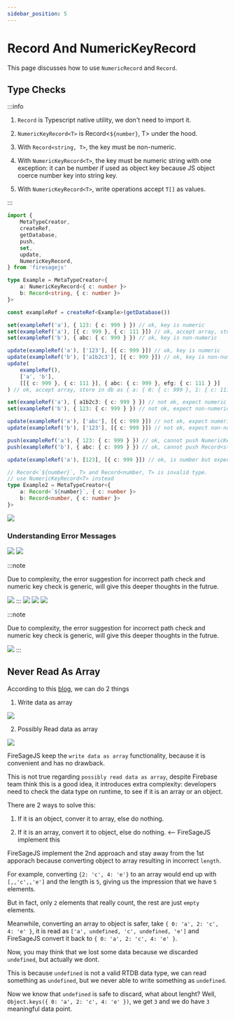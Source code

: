 ```yaml
---
sidebar_position: 5
---
```


# Record And NumericKeyRecord

This page discusses how to use `NumericRecord` and `Record`.


## Type Checks

:::info

1. `Record` is Typescript native utility, we don't need to import it.

2. `NumericKeyRecord<T>` is Record<`${number}`, T> under the hood.

3. With `Record<string, T>`, the key must be non-numeric.

4. With `NumericKeyRecord<T>`, the key must be numeric string with one exception: it can be number if used as object key because JS object coerce number key into string key.

5. With `NumericKeyRecord<T>`, write operations accept `T[]` as values.

:::

```ts
import {
	MetaTypeCreator,
	createRef,
	getDatabase,
	push,
	set,
	update,
	NumericKeyRecord,
} from 'firesagejs'

type Example = MetaTypeCreator<{
	a: NumericKeyRecord<{ c: number }>
	b: Record<string, { c: number }>
}>

const exampleRef = createRef<Example>(getDatabase())

set(exampleRef('a'), { 123: { c: 999 } }) // ok, key is numeric
set(exampleRef('a'), [{ c: 999 }, { c: 111 }]) // ok, accept array, store in db as { 0:{ c: 999 }, 1:{ c: 111 } }
set(exampleRef('b'), { abc: { c: 999 } }) // ok, key is non-numeric

update(exampleRef('a'), ['123'], [{ c: 999 }]) // ok, key is numeric
update(exampleRef('b'), ['a1b2c3'], [{ c: 999 }]) // ok, key is non-numeric
update(
	exampleRef(),
	['a', 'b'],
	[[{ c: 999 }, { c: 111 }], { abc: { c: 999 }, efg: { c: 111 } }]
) // ok, accept array, store in db as { a: { 0: { c: 999 }, 1: { c: 111 } }, b: { abc: { c: 999 }, efg: { c: 111 } }

set(exampleRef('a'), { a1b2c3: { c: 999 } }) // not ok, expect numeric key
set(exampleRef('b'), { 123: { c: 999 } }) // not ok, expect non-numeric key

update(exampleRef('a'), ['abc'], [{ c: 999 }]) // not ok, expect numeric key
update(exampleRef('b'), ['123'], [{ c: 999 }]) // not ok, expect non-numeric key

push(exampleRef('a'), { 123: { c: 999 } }) // ok, cannot push NumericKeyRecord<T>
push(exampleRef('b'), { abc: { c: 999 } }) // ok, cannot push Record<string, T>

update(exampleRef('a'), [123], [{ c: 999 }]) // ok, is number but expect numeric string

// Record<`${number}`, T> and Record<number, T> is invalid type.
// use NumericKeyRecord<T> instead
type Example2 = MetaTypeCreator<{
	a: Record<`${number}`, { c: number }>
	b: Record<number, { c: number }>
}>
```

<Image
	src="/firesage/numeric1.png"
	text="how to use `NumericRecord` and `Record"
/>

### Understanding Error Messages

<Image src="/firesage/numeric2.png" text="expect numeric key" />

<Image src="/firesage/numeric3.png" text="expect non-numeric key" />

:::note

Due to complexity, the error suggestion for incorrect path check and numeric key check is generic,
will give this deeper thoughts in the futrue.

<Image src="/firesage/numeric4.png" text="expect numeric key" />
:::

<Image src="/firesage/numeric5.png" text="expect non-numeric key" />

<Image src="/firesage/numeric6.png" text="cannot push NumericKeyRecord<T>" />

<Image src="/firesage/numeric7.png" text="cannot push Record<string, T>" />

:::note

Due to complexity, the error suggestion for incorrect path check and numeric key check is generic,
will give this deeper thoughts in the futrue.

<Image
	src="/firesage/numeric8.png"
	text="received number but expect numeric string"
/>
:::

## Never Read As Array

According to this [blog](https://firebase.blog/posts/2014/04/best-practices-arrays-in-firebase), we can do 2 things

1. Write data as array

<Image src="/firesage/numeric9.png" text="store data as array" />

2. Possibly Read data as array

<Image src="/firesage/numeric10.png" text="possibly read data as array" />

FireSageJS keep the `write data as array` functionality, because it is convenient and has no drawback.

This is not true regarding `possibly read data as array`, despite Firebase team think this is a good idea, it introduces extra complexity: developers need to check the data type on runtime, to see if it is an array or an object.

There are 2 ways to solve this:

1. If it is an object, conver it to array, else do nothing.

2. If it is an array, convert it to object, else do nothing. <-- FireSageJS implement this

FireSageJS implement the 2nd approach and stay away from the 1st apporach because converting object to array resulting in incorrect `length`.

For example, converting `{2: 'c', 4: 'e'}` to an array would end up with `[,,'c',,'e']` and the length is `5`, giving us the impression that we have `5` elements.

But in fact, only `2` elements that really count, the rest are just `empty` elements.

Meanwhile, converting an array to object is safer, take `{ 0: 'a', 2: 'c', 4: 'e' }`, it is read as `['a', undefined, 'c', undefined, 'e']` and FireSageJS convert it back to `{ 0: 'a', 2: 'c', 4: 'e' }`.

Now, you may think that we lost some data because we discarded `undefined`, but actually we dont.

This is because `undefined` is not a valid RTDB data type, we can read something as `undefined`, but we never able to write something as `undefined`.

Now we know that `undefined` is safe to discard, what about lenght? Well, `Object.keys({ 0: 'a', 2: 'c', 4: 'e' })`, we get `3` and we do have `3` meaningful data point.
